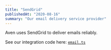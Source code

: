 ```yaml
---
title: "SendGrid"
publishedAt: "2020-08-16"
summary: "Our email delivery service provider"
---
```


Aven uses SendGrid to deliver emails reliably.

See our integration code here: [`email.ts`](https://github.com/AvenCloud/sky/blob/main/api-utils/email.ts)

<!--- © Aven LLC and Aven Contributors. Licensed under Creative Commons BY-NC-SA 4.0 https://creativecommons.org/licenses/by-nc-sa/4.0/ -->

